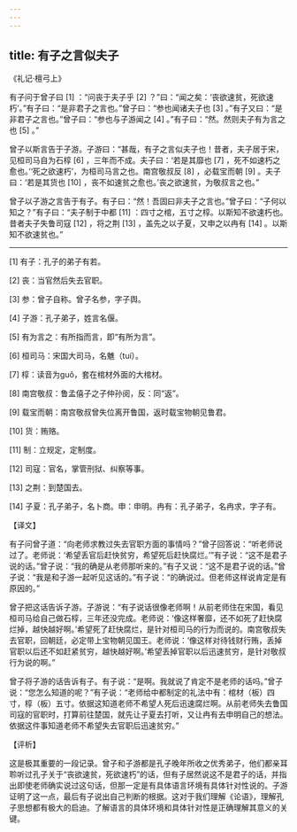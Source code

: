 ```yaml
---
---
---
```

title: 有子之言似夫子
---




《礼记·檀弓上》

有子问于曾子曰 [1] ：“问丧于夫子乎 [2] ？”曰：“闻之矣：‘丧欲速贫，死欲速朽’。”有子曰：“是非君子之言也。”曾子曰：“参也闻诸夫子也 [3] 。”有子又曰：“是非君子之言也。”曾子曰：“参也与子游闻之 [4] 。”有子曰：“然。然则夫子有为言之也 [5] 。”

曾子以斯言告于子游。子游曰：“甚哉，有子之言似夫子也！昔者，夫子居于宋，见桓司马自为石椁 [6] ，三年而不成。夫子曰：‘若是其靡也 [7] ，死不如速朽之愈也。’‘死之欲速朽’，为桓司马言之也。南宫敬叔反 [8] ，必载宝而朝 [9] 。夫子曰：‘若是其货也 [10] ，丧不如速贫之愈也。’丧之欲速贫，为敬叔言之也。”

曾子以子游之言告于有子。有子曰：“然！吾固曰非夫子之言也。”曾子曰：“子何以知之？”有子曰：“夫子制于中都 [11] ：四寸之棺，五寸之椁。以斯知不欲速朽也。昔者夫子失鲁司寇 [12] ，将之荆 [13] ，盖先之以子夏，又申之以冉有 [14] 。以斯知不欲速贫也。”



* * *



[1] 有子：孔子的弟子有若。

[2] 丧：当官然后失去官职。

[3] 参：曾子自称。曾子名参，字子舆。

[4] 子游：孔子弟子，姓言名偃。

[5] 有为言之：有所指而言，即“有所为言”。

[6] 桓司马：宋国大司马，名魋（tuí）。

[7] 椁：读音为guǒ，套在棺材外面的大棺材。

[8] 南宫敬叔：鲁孟僖子之子仲孙阅，反：同“返”。

[9] 载宝而朝：南宫敬叔曾失位离开鲁国，返时载宝物朝见鲁君。

[10] 货：贿赂。

[11] 制：立规定，定制度。

[12] 司寇：官名，掌管刑狱、纠察等事。

[13] 之荆：到楚国去。

[14] 子夏：孔子弟子，名卜商。申：申明。冉有：孔子弟子，名冉求，字子有。

【译文】

有子问曾子道：“向老师求教过失去官职方面的事情吗？”曾子回答说：“听老师说过了。老师说：‘希望丢官后赶快贫穷，希望死后赶快腐烂。’”有子说：“这不是君子说的话。”曾子说：“我的确是从老师那听来的。”有子又说：“这不是君子说的话。”曾子说：“我是和子游一起听见这话的。”有子说：“的确说过。但老师这样说肯定是有原因的。”

曾子把这话告诉子游。子游说：“有子说话很像老师啊！从前老师住在宋国，看见桓司马给自己做石椁，三年还没完成。老师说：‘像这样奢靡，还不如死了赶快腐烂掉，越快越好啊。’希望死了赶快腐烂，是针对桓司马的行为而说的。南宫敬叔失去官职，回朝廷，必定带上宝物朝见国王。老师说：‘像这样对待钱财行贿，丢掉官职以后还不如赶紧贫穷，越快越好啊。’希望丢掉官职以后迅速贫穷，是针对敬叔行为说的啊。”

曾子将子游的话告诉有子。有子说：“是啊。我就说了肯定不是老师的话吗。”曾子说：“您怎么知道的呢？”有子说：“老师给中都制定的礼法中有：棺材（板）四寸，椁（板）五寸。依据这知道老师不希望人死后迅速腐烂啊。从前老师失去鲁国司寇的官职时，打算前往楚国，就先让子夏去打听，又让冉有去申明自己的想法。依据这件事知道老师不希望失去官职后迅速贫穷。”

【评析】

这是极其重要的一段记录。曾子和子游都是孔子晚年所收之优秀弟子，他们都亲耳聆听过孔子关于“丧欲速贫，死欲速朽”的话，但有子居然说这不是君子的话，并指出即使老师确实说过这句话，但那一定是有具体语言环境有具体针对性说的。子游证明了这一点，最后有子说出自己判断的根据。这对于我们理解《论语》，理解孔子思想都有极大的启迪。了解语言的具体环境和具体针对性是正确理解其意义的关键。